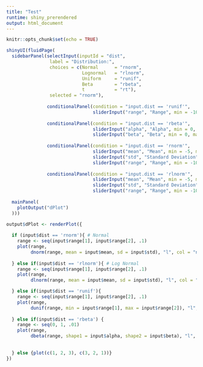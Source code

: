 ```yaml
---
title: "Test"
runtime: shiny_prerendered
output: html_document
---
```


```r
knitr::opts_chunk$set(echo = TRUE)
```


```r
shinyUI(fluidPage(
  sidebarPanel(selectInput(inputId = "dist",
                label = "Distribution:",
                choices = c(Normal      = "rnorm",
                            Lognormal   = "rlnorm",
                            Uniform     = "runif",
                            Beta        = "rbeta",
                            t           = "rt"),
                selected = "rnorm"),
               
               conditionalPanel(condition = "input.dist == 'runif'",
                                sliderInput("range", "Range", min = -100, max = 100, value = c(-5, 5))),
               
               conditionalPanel(condition = "input.dist == 'rbeta'",
                                sliderInput("alpha", "Alpha", min = 0, max = 1, step = 0.01, value = .5),
                                sliderInput("beta", "Beta", min = 0, max = 1, step = 0.01, value = .5)),
               
               conditionalPanel(condition = "input.dist == 'rnorm'",
                                sliderInput("mean", "Mean", min = -5, max = 5, step = .1, value = 0),
                                sliderInput("std", "Standard Deviation", min = 0.01, max = 5, step = 0.1, value = 1),
                                sliderInput("range", "Range", min = -100, max = 100, value = c(-5, 5))),
               
               conditionalPanel(condition = "input.dist == 'rlnorm'",
                                sliderInput("mean", "Mean", min = -5, max = 5, step = .1, value = 0),
                                sliderInput("std", "Standard Deviation", min = 0.01, max = 5, step = 0.1, value = 1),
                                sliderInput("range", "Range", min = -100, max = 100, value = c(-5, 5)))),
  
  mainPanel(
    plotOutput("dPlot")
  )))
```

```r
output$dPlot <- renderPlot({
  
  if (input$dist == 'rnorm'){ # Normal
    range <- seq(input$range[1], input$range[2], .1)
    plot(range,
         dnorm(range, mean = input$mean, sd = input$std), "l", col = "navyblue", ylab = "Density", xlab = "x", main = "Normal Distribution")
    
  } else if(input$dist == 'rlnorm'){ # Log Normal
    range <- seq(input$range[1], input$range[2], .1)
    plot(range,
         dlnorm(range, mean = input$mean, sd = input$std), "l", col = "navyblue", ylab = "Density", xlab = "x", main = "Lognormal Distribution")

  } else if(input$dist == 'runif'){
    range <- seq(input$range[1], input$range[2], .1)
    plot(range,
         dunif(range, min = input$range[1], max = input$range[2]), "l", col = "navyblue", ylab = "Density", xlab = "x", main = "Uniform Distribution")
    
  } else if(input$dist == 'rbeta') {
    range <- seq(0, 1, .01)
    plot(range,
         dbeta(range, shape1 = input$alpha, shape2 = input$beta), "l", col = "navyblue", ylab = "Density", xlab = "x", main = "Beta Distribution")
    
    
  } else {plot(c(1, 2, 3), c(3, 2, 1))}
})
```


